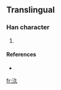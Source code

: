 ==Translingual==

===Han character===
{{Han char|rn=85|rad=水|as=03|sn=6|four=|canj=水弓人 (ENO), X水弓人 (XENO)}}

# {{defn|Han|sort=水03}}

====References====
* {{Han ref|kx=0607.051|hdz=31554.041|uh=6C63|ud=27747}}

[[fr:汣]]